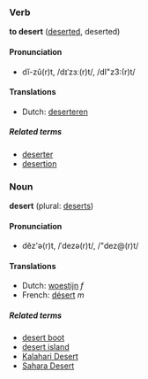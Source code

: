 ===Verb===
'''to desert''' ([[deserted]], deserted)

====Pronunciation====
*dĭ-zû(r)t, /dɪˈzɜː(r)t/, /dI"z3:(r)t/

====Translations====
*Dutch: [[deserteren]]

=====Related terms=====
*[[deserter]]
*[[desertion]]

===Noun===
'''desert''' (plural: [[deserts]])

====Pronunciation====
*dĕz'ə(r)t, /ˈdezə(r)t/, /"dez@(r)t/

====Translations====
*Dutch: [[woestijn]] ''f''
*French: [[désert]] ''m''

=====Related terms=====
*[[desert boot]]
*[[desert island]]
*[[Kalahari Desert]]
*[[Sahara Desert]]
